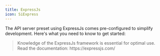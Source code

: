 ```yaml
---
title: ExpressJs
icon: SiExpress
---
```


The API server preset using ExpressJs comes pre-configured to simplify development. Here's what you need to know to get started:

<Blockquote color="warn" icon={icons.warn}>
    Knowledge of the ExpressJs framework is essential for optimal use. Read the documentation: https://expressjs.com/
</Blockquote>